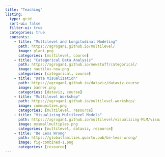 ```yaml
---
title: "Teaching"
listing:
  type: grid
  sort-ui: false
  filter-ui: true
  categories: true
  contents:
    - title: "Multilevel and Longitudinal Modeling"
      path: https://agrogan1.github.io/multilevel/
      image: plant.png
      categories: [multilevel, course]
    - title: "Categorical Data Analysis"
      path: https://agrogan1.github.io/newstuff/categorical/
      image: nautilus-new.png
      categories: [categorical, course]
    - title: "Data Visualization"
      path: https://agrogan1.github.io/dataviz/dataviz-course
      image: banner.png
      categories: [dataviz, course]      
    - title: "Multilevel Workshop"
      path: https://agrogan1.github.io/multilevel-workshop/
      image: communities.png
      categories: [multilevel, resource]
    - title: "Visualizing Multilevel Models"
      path: https://agrogan1.github.io/multilevel/visualizing-MLM/visualizing-MLM.html
      image: mysmallmultiples.png
      categories: [multilevel, dataviz, resource]
    - title: "Be Less Wrong"
      path: https://globalfamilies.quarto.pub/be-less-wrong/
      image: fig-combined-1.png
      categories: [resource]
---
```

    
    